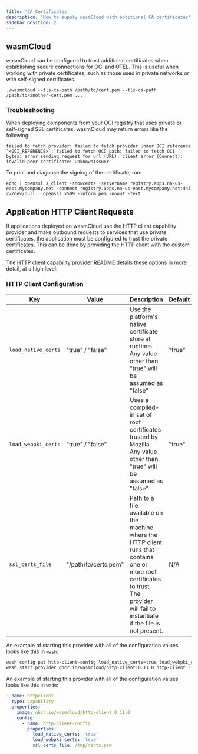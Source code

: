 ```yaml
---
title: 'CA Certificates'
description: 'How to supply wasmCloud with additional CA certificates'
sidebar_position: 2
---
```


## wasmCloud

wasmCloud can be configured to trust additional certificates when establishing secure connections for OCI and OTEL. This is useful when working with private certificates, such as those used in private networks or with self-signed certificates.

```shell
./wasmcloud --tls-ca-path /path/to/cert.pem --tls-ca-path /path/to/another-cert.pem ...
```

### Troubleshooting

When deploying components from your OCI registry that uses private or self-signed SSL certificates, wasmCloud may return errors like the following:

```shell
failed to fetch provider: failed to fetch provider under OCI reference `<OCI_REFERENCE>`: failed to fetch OCI path: failed to fetch OCI bytes: error sending request for url (URL): client error (Connect): invalid peer certificate: UnknownIssuer
```

To print and diagnose the signing of the certificate, run:

```shell
echo | openssl s_client -showcerts -servername registry.apps.na-us-east.mycompany.net -connect registry.apps.na-us-east.mycompany.net:443 2>/dev/null | openssl x509 -inform pem -noout -text
```

## Application HTTP Client Requests

If applications deployed on wasmCloud use the HTTP client capability provider and make outbound requests to services that use private certificates, the application must be configured to trust the private certificates. This can be done by providing the HTTP client with the custom certificates.

The [HTTP client capability provider README](https://github.com/wasmCloud/wasmCloud/tree/main/crates/provider-http-client#http-client-capability-provider) details these options in more detail, at a high level:

### HTTP Client Configuration

| Key                 | Value                | Description                                                                                                                                                                                | Default |
| ------------------- | -------------------- | ------------------------------------------------------------------------------------------------------------------------------------------------------------------------------------------ | ------- |
| `load_native_certs` | "true" / "false"     | Use the platform's native certificate store at runtime. Any value other than "true" will be assumed as "false"                                                                             | "true"  |
| `load_webpki_certs` | "true" / "false"     | Uses a compiled-in set of root certificates trusted by Mozilla. Any value other than "true" will be assumed as "false"                                                                     | "true"  |
| `ssl_certs_file`    | "/path/to/certs.pem" | Path to a file available on the machine where the HTTP client runs that contains one or more root certificates to trust. The provider will fail to instantiate if the file is not present. | N/A     |

An example of starting this provider with all of the configuration values looks like this in `wash`:

```bash
wash config put http-client-config load_native_certs=true load_webpki_certs=true ssl_certs_file=/tmp/certs.pem
wash start provider ghcr.io/wasmcloud/http-client:0.11.0 http-client --config http-client-config
```

An example of starting this provider with all of the configuration values looks like this in `wadm`:

```yaml
- name: httpclient
  type: capability
  properties:
    image: ghcr.io/wasmcloud/http-client:0.11.0
    config:
      - name: http-client-config
        properties:
          load_native_certs: 'true'
          load_webpki_certs: 'true'
          ssl_certs_file: /tmp/certs.pem
```
